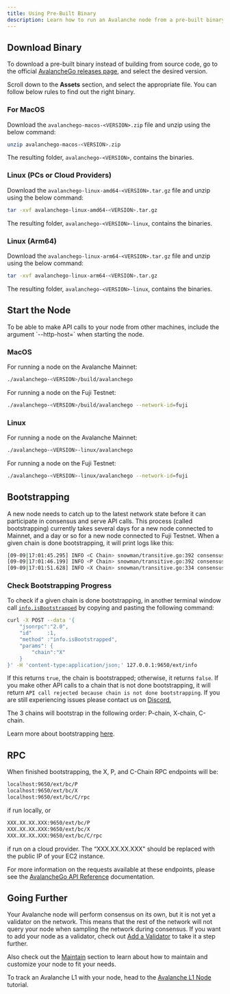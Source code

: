 ```yaml
---
title: Using Pre-Built Binary
description: Learn how to run an Avalanche node from a pre-built binary program.
---
```


## Download Binary

To download a pre-built binary instead of building from source code, go to the official [AvalancheGo releases page](https://github.com/ava-labs/avalanchego/releases), and select the desired version.

Scroll down to the **Assets** section, and select the appropriate file. You can follow below rules to find out the right binary.

### For MacOS

Download the `avalanchego-macos-<VERSION>.zip` file and unzip using the below command:

```bash
unzip avalanchego-macos-<VERSION>.zip
```

The resulting folder, `avalanchego-<VERSION>`, contains the binaries.

### Linux (PCs or Cloud Providers)

Download the `avalanchego-linux-amd64-<VERSION>.tar.gz` file and unzip using the below command:

```bash
tar -xvf avalanchego-linux-amd64-<VERSION>.tar.gz
```

The resulting folder, `avalanchego-<VERSION>-linux`, contains the binaries.

### Linux (Arm64)

Download the `avalanchego-linux-arm64-<VERSION>.tar.gz` file and unzip using the below command:

```bash
tar -xvf avalanchego-linux-arm64-<VERSION>.tar.gz
```

The resulting folder, `avalanchego-<VERSION>-linux`, contains the binaries.

## Start the Node

<Callout title="Note">
To be able to make API calls to your node from other machines, include the argument `--http-host=` when starting the node.
</Callout>

### MacOS

For running a node on the Avalanche Mainnet:

```bash
./avalanchego-<VERSION>/build/avalanchego
```

For running a node on the Fuji Testnet:

```bash
./avalanchego-<VERSION>/build/avalanchego --network-id=fuji
```

### Linux

For running a node on the Avalanche Mainnet:

```bash
./avalanchego-<VERSION>-linux/avalanchego
```

For running a node on the Fuji Testnet:

```bash
./avalanchego-<VERSION>-linux/avalanchego --network-id=fuji
```

## Bootstrapping

A new node needs to catch up to the latest network state before it can participate in consensus and serve API calls. This process (called bootstrapping) currently takes several days for a new node connected to Mainnet, and a day or so for a new node connected to Fuji Testnet. When a given chain is done bootstrapping, it will print logs like this:

```bash
[09-09|17:01:45.295] INFO <C Chain> snowman/transitive.go:392 consensus starting {"lastAcceptedBlock": "2qaFwDJtmCCbMKP4jRpJwH8EFws82Q2yC1HhWgAiy3tGrpGFeb"}
[09-09|17:01:46.199] INFO <P Chain> snowman/transitive.go:392 consensus starting {"lastAcceptedBlock": "2ofmPJuWZbdroCPEMv6aHGvZ45oa8SBp2reEm9gNxvFjnfSGFP"}
[09-09|17:01:51.628] INFO <X Chain> snowman/transitive.go:334 consensus starting {"lenFrontier": 1}
```

### Check Bootstrapping Progress[​](#check-bootstrapping-progress "Direct link to heading")

To check if a given chain is done bootstrapping, in another terminal window call [`info.isBootstrapped`](/docs/apis/info-api#infoisbootstrapped) by copying and pasting the following command:

```bash
curl -X POST --data '{
    "jsonrpc":"2.0",
    "id"     :1,
    "method" :"info.isBootstrapped",
    "params": {
        "chain":"X"
    }
}' -H 'content-type:application/json;' 127.0.0.1:9650/ext/info
```

If this returns `true`, the chain is bootstrapped; otherwise, it returns `false`. If you make other API calls to a chain that is not done bootstrapping, it will return `API call rejected because chain is not done bootstrapping`. If you are still experiencing issues please contact us on [Discord.](https://chat.avalabs.org/)

<Callout title="Note">
The 3 chains will bootstrap in the following order: P-chain, X-chain, C-chain.
</Callout>

Learn more about bootstrapping [here](/docs/nodes/maintain/bootstrapping).

## RPC

When finished bootstrapping, the X, P, and C-Chain RPC endpoints will be:

```bash
localhost:9650/ext/bc/P
localhost:9650/ext/bc/X
localhost:9650/ext/bc/C/rpc
```

if run locally, or

```bash
XXX.XX.XX.XXX:9650/ext/bc/P
XXX.XX.XX.XXX:9650/ext/bc/X
XXX.XX.XX.XXX:9650/ext/bc/C/rpc
```

if run on a cloud provider. The “XXX.XX.XX.XXX" should be replaced with the public IP of your EC2 instance.

For more information on the requests available at these endpoints, please see the [AvalancheGo API Reference](/docs/apis/p-chain/api) documentation.

## Going Further

Your Avalanche node will perform consensus on its own, but it is not yet a validator on the network. This means that the rest of the network will not query your node when sampling the network during consensus. If you want to add your node as a validator, check out [Add a Validator](/docs/nodes/validate/node-validator) to take it a step further.

Also check out the [Maintain](/docs/nodes/maintain/bootstrapping) section to learn about how to maintain and customize your node to fit your needs.

To track an Avalanche L1 with your node, head to the [Avalanche L1 Node](/docs/nodes/run-a-node/avalanche-l1-nodes) tutorial.